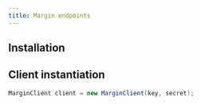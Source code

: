 ```yaml
---
title: Margin endpoints
---
```



<RepoBadges artifact="margin" />

## Installation

<ArtifactInstall repo="margin" />

## Client instantiation

```java
MarginClient client = new MarginClient(key, secret);
```
